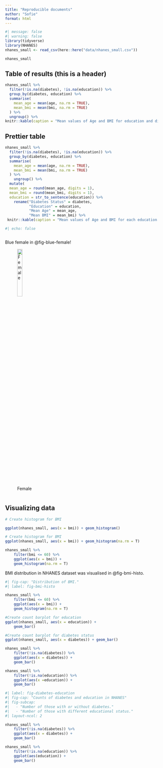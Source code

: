 ```yaml
---
title: "Reproducible documents"
author: "Sofie"
format: html
---
```


```r
#| message: false
#| warning: false
library(tidyverse)
library(NHANES)
nhanes_small <- read_csv(here::here("data/nhanes_small.csv"))
```

```r
nhanes_small
```

## Table of results (this is a header)

```r
nhanes_small %>%
  filter(!is.na(diabetes), !is.na(education)) %>%
  group_by(diabetes, education) %>%
  summarise(
    mean_age = mean(age, na.rm = TRUE),
    mean_bmi = mean(bmi, na.rm = TRUE)
  ) %>%
  ungroup() %>%
knitr::kable(caption = "Mean values of Age and BMI for education and diabetes status.")
```

## Prettier table


```r

nhanes_small %>%
  filter(!is.na(diabetes), !is.na(education)) %>%
  group_by(diabetes, education) %>%
  summarise(
    mean_age = mean(age, na.rm = TRUE),
    mean_bmi = mean(bmi, na.rm = TRUE)
  ) %>%
    ungroup() %>%
  mutate(
  mean_age = round(mean_age, digits = 1), 
  mean_bmi = round(mean_bmi, digits = 1),
  education = str_to_sentence(education)) %>%
    rename("Diabetes Status" = diabetes, 
           "Education" = education, 
           "Mean Age" = mean_age, 
           "Mean BMI" = mean_bmi) %>% 
 knitr::kable(caption = "Mean values of Age and BMI for each education and diabetes status.")

#| echo: false
```


```r

```

Blue female in @fig-blue-female!

![Female](images/SILfemme30.png){#fig-blue-female width="20%" height="20%"}

```r

```

## Visualizing data

```r
# Create histogram for BMI

ggplot(nhanes_small, aes(x = bmi)) + geom_histogram()
```

```r
# Create histogram for BMI
ggplot(nhanes_small, aes(x = bmi)) + geom_histogram(na.rm = T)
```

```r
nhanes_small %>% 
    filter(bmi <= 60) %>% 
    ggplot(aes(x = bmi)) +
    geom_histogram(na.rm = T)
```
BMI distribution in NHANES dataset was visualised in @fig-bmi-histo.

```r
#| fig-cap: "Distribution of BMI."
#| label: fig-bmi-histo

nhanes_small %>% 
    filter(bmi <= 60) %>% 
    ggplot(aes(x = bmi)) + 
    geom_histogram(na.rm = T)
```

```r
#Create count barplot for education
ggplot(nhanes_small, aes(x = education)) +
    geom_bar()
```

```r
#Create count barplot for diabetes status
ggplot(nhanes_small, aes(x = diabetes)) + geom_bar()
```

```r
nhanes_small %>% 
    filter(!is.na(diabetes)) %>% 
    ggplot(aes(x = diabetes)) +
    geom_bar()
```

```r
nhanes_small %>% 
    filter(!is.na(education)) %>% 
    ggplot(aes(x =education)) +
    geom_bar()
```

```r
#| label: fig-diabetes-education
#| fig-cap: "Counts of diabetes and education in NHANES"
#| fig-subcap:
#|   - "Number of those with or without diabetes."
#|   - "Number of those with different educational status."
#| layout-ncol: 2

nhanes_small %>% 
    filter(!is.na(diabetes)) %>% 
    ggplot(aes(x = diabetes)) +
    geom_bar()

nhanes_small %>% 
    filter(!is.na(education)) %>% 
    ggplot(aes(education)) + 
    geom_bar()
```

